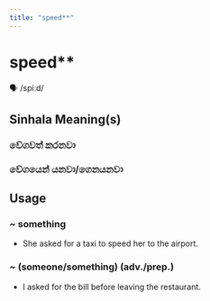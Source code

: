 ```yaml
---
title: "speed**"
---
```


# speed**

🗣️ /spiːd/

## Sinhala Meaning(s)

### වේගවත් කරනවා
### වේගයෙන් යනවා/ගෙනයනවා

## Usage

### ~ something

- She asked for a taxi to speed her to the airport. 


### ~ (someone/something) (adv./prep.)

- I asked for the bill before leaving the restaurant.

